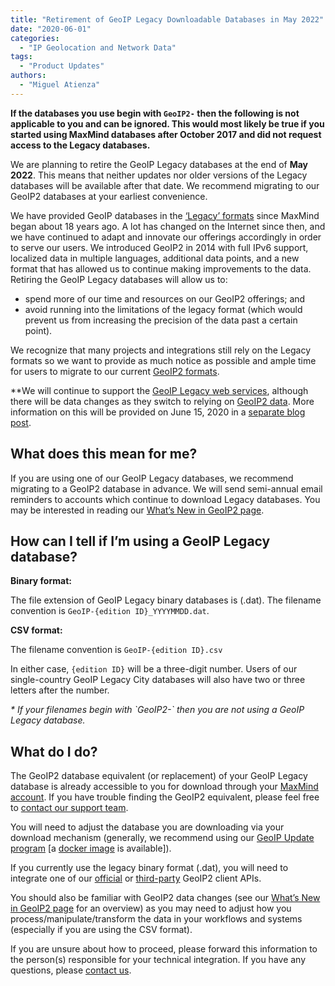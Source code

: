 ```yaml
---
title: "Retirement of GeoIP Legacy Downloadable Databases in May 2022"
date: "2020-06-01"
categories:
  - "IP Geolocation and Network Data"
tags:
  - "Product Updates"
authors:
  - "Miguel Atienza"
---
```


**If the databases you use begin with `GeoIP2-` then the following is not
applicable to you and can be ignored. This would most likely be true if you
started using MaxMind databases after October 2017 and did not request access to
the Legacy databases.**

We are planning to retire the GeoIP Legacy databases at the end of **May 2022**.
This means that neither updates nor older versions of the Legacy databases will
be available after that date. We recommend migrating to our GeoIP2 databases at
your earliest convenience.

We have provided GeoIP databases in the [‘Legacy’
formats](https://dev.maxmind.com/geoip/legacy/downloadable/) since MaxMind began
about 18 years ago. A lot has changed on the Internet since then, and we have
continued to adapt and innovate our offerings accordingly in order to serve our
users. We introduced GeoIP2 in 2014 with full IPv6 support, localized data in
multiple languages, additional data points, and a new format that has allowed us
to continue making improvements to the data.  Retiring the GeoIP Legacy
databases will allow us to:

- spend more of our time and resources on our GeoIP2 offerings; and
- avoid running into the limitations of the legacy format (which would prevent
us from increasing the precision of the data past a certain point).

We recognize that many projects and integrations still rely on the Legacy
formats so we want to provide as much notice as possible and ample time for
users to migrate to our current [GeoIP2
formats](https://dev.maxmind.com/geoip/geoip2/downloadable/).

**We will continue to support the [GeoIP Legacy web
services](https://dev.maxmind.com/geoip/legacy/web-services/), although there
will be data changes as they switch to relying on [GeoIP2
data](https://dev.maxmind.com/geoip/geoip2/whats-new-in-geoip2/). More
information on this will be provided on June 15, 2020 in a [separate blog
post](https://blog.maxmind.com/2020/06/15/data-changes-to-geoip-legacy-and-minfraud-legacy-web-services-in-may-2022/).

## What does this mean for me?

If you are using one of our GeoIP Legacy databases, we recommend migrating to a
GeoIP2 database in advance. We will send semi-annual email reminders to accounts
which continue to download Legacy databases. You may be interested in reading
our [What’s New in GeoIP2
page](https://dev.maxmind.com/geoip/geoip2/whats-new-in-geoip2/).

## How can I tell if I’m using a GeoIP Legacy database?

**Binary format:**

The file extension of GeoIP Legacy binary databases is (.dat). The filename
convention is `GeoIP-{edition ID}_YYYYMMDD.dat`.

**CSV format:**

The filename convention is `GeoIP-{edition ID}.csv`

In either case, `{edition ID}` will be a three-digit number.  Users of our
single-country GeoIP Legacy City databases will also have two or three letters
after the number.

_\* If your filenames begin with \`GeoIP2-\` then you are not using a GeoIP
Legacy database._

## What do I do?

The GeoIP2 database equivalent (or replacement) of your GeoIP Legacy database is
already accessible to you for download through your [MaxMind
account](https://www.maxmind.com/en/accounts/current/geoip/downloads). If you
have trouble finding the GeoIP2 equivalent, please feel free to [contact our
support team]( https://support.maxmind.com/hc/en-us/requests/new/).

You will need to adjust the database you are downloading via your download
mechanism (generally, we recommend using our [GeoIP Update
program](https://dev.maxmind.com/geoip/geoipupdate/) \[a [docker
image](https://hub.docker.com/r/maxmindinc/geoipupdate) is available\]).

If you currently use the legacy binary format (.dat), you will need to integrate
one of our
[official](https://dev.maxmind.com/geoip/geoip2/downloadable/#MaxMind_Supported_APIs)
or
[third-party](https://dev.maxmind.com/geoip/geoip2/downloadable/#ThirdParty_APIs)
GeoIP2 client APIs.

You should also be familiar with GeoIP2 data changes (see our [What’s New in
GeoIP2 page](https://dev.maxmind.com/geoip/geoip2/whats-new-in-geoip2/) for an
overview) as you may need to adjust how you process/manipulate/transform the
data in your workflows and systems (especially if you are using the CSV format).

If you are unsure about how to proceed, please forward this information to the
person(s) responsible for your technical integration. If you have any questions,
please [contact us]( https://support.maxmind.com/hc/en-us/requests/new/).
